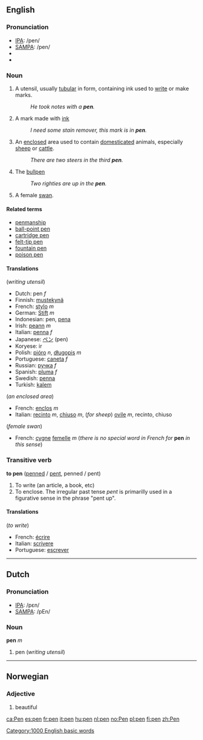 ==English==

===Pronunciation===
*[[w:IPA|IPA]]: /pen/
*[[w:SAMPA|SAMPA]]: /pen/
*{{audio|en-us-pen.ogg|Audio (US)}}
*{{audio|en-us-inlandnorth-pen.ogg|Audio (US-Inland North)}}

===Noun===
{{en-noun-reg}}

#A utensil, usually [[tubular]] in form, containing ink used to [[write]] or make marks.
#: ''He took notes with a '''pen'''.''
# A mark made with [[ink]]
#: ''I need some stain remover, this mark is in '''pen'''.''
#An [[enclose]]d area used to contain [[domesticated]] animals, especially [[sheep]] or [[cattle]].
#: ''There are two steers in the third '''pen'''.''
#{{baseball}} The [[bullpen]]
#: ''Two righties are up in the '''pen'''.''
#A female [[swan]].


====Related terms====
*[[penmanship]]
*[[ball-point pen]]
*[[cartridge pen]]
*[[felt-tip pen]]
*[[fountain pen]]
*[[poison pen]]

====Translations====
(''writing utensil'')
*Dutch: pen ''f''
*Finnish: [[mustekynä]]
*French: [[stylo]] ''m''
*German: [[Stift]] ''m''
*Indonesian: pen, [[pena]]
*Irish: [[peann]] ''m''
*Italian: [[penna]] ''f''
*Japanese: [[ペン]] (pen)
*Koryese: ir
*Polish: [[pióro]] ''n'', [[długopis]] ''m''
*Portuguese: [[caneta]] ''f''
*Russian: [[ручка]] ''f''
*Spanish: [[pluma]] ''f''
*Swedish: [[penna]]
*Turkish: [[kalem]]

(''an enclosed area'')
*French: [[enclos]] ''m''
*Italian: [[recinto]] ''m'', [[chiuso]] ''m'', (''for sheep'') [[ovile]] ''m'', recinto, chiuso

(''female swan'')
*French: [[cygne]] [[femelle]] ''m'' (''there is no special word in French for'' '''pen''' ''in this sense'')


===Transitive verb===
'''to pen''' ([[penned]] / [[pent]], penned / pent)

#To write (an article, a book, etc)
#To enclose. The irregular past tense ''pent'' is primarilly used in a figurative sense in the phrase "pent up".

====Translations====
(''to write'')
*French: [[écrire]]
*Italian: [[scrivere]]
*Portuguese: [[escrever]]


----
==Dutch==
===Pronunciation===
*[[w:IPA|IPA]]: /pεn/
*[[w:SAMPA|SAMPA]]: /pEn/

===Noun===
'''pen''' ''m''

#pen (''writing utensil'')

----
==Norwegian==

===Adjective===
#beautiful

[[Category:1000 English basic words]]

[[ca:Pen]]
[[es:pen]]
[[fr:pen]]
[[it:pen]]
[[hu:pen]]
[[nl:pen]]
[[no:Pen]]
[[pl:pen]]
[[fi:pen]]
[[zh:Pen]]